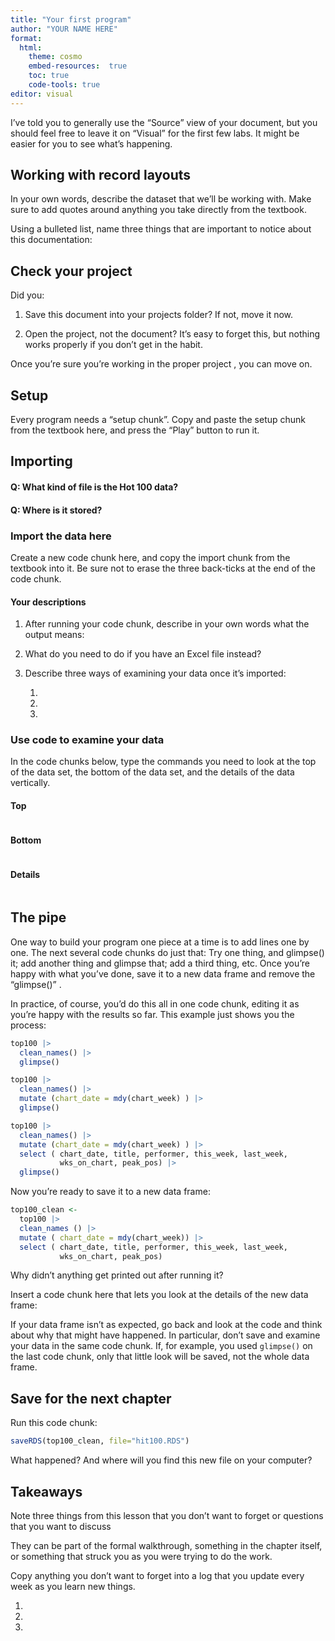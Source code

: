 ```yaml
---
title: "Your first program"
author: "YOUR NAME HERE"
format: 
  html: 
    theme: cosmo
    embed-resources:  true
    toc: true
    code-tools: true
editor: visual
---
```


I've told you to generally use the "Source" view of your document, but you should feel free to leave it on "Visual" for the first few labs. It might be easier for you to see what's happening.

## Working with record layouts

In your own words, describe the dataset that we'll be working with. Make sure to add quotes around anything you take directly from the textbook.

Using a bulleted list, name three things that are important to notice about this documentation:

## Check your project

Did you:

1.  Save this document into your projects folder? If not, move it now.

2.  Open the project, not the document? It's easy to forget this, but nothing works properly if you don't get in the habit.

Once you're sure you're working in the proper project , you can move on.

## Setup

Every program needs a "setup chunk". Copy and paste the setup chunk from the textbook here, and press the "Play" button to run it.

## Importing

#### Q: What kind of file is the Hot 100 data?

#### Q: Where is it stored?

### Import the data here

Create a new code chunk here, and copy the import chunk from the textbook into it. Be sure not to erase the three back-ticks at the end of the code chunk.

#### Your descriptions

1.  After running your code chunk, describe in your own words what the output means:

2.  What do you need to do if you have an Excel file instead?

3.  Describe three ways of examining your data once it's imported:

    1.  

    2.  

    3.  

### Use code to examine your data

In the code chunks below, type the commands you need to look at the top of the data set, the bottom of the data set, and the details of the data vertically.

#### Top

```r




```

#### Bottom

```r




```

#### Details

```r





```

## The pipe

One way to build your program one piece at a time is to add lines one by one. The next several code chunks do just that: Try one thing, and glimpse() it; add another thing and glimpse that; add a third thing, etc. Once you're happy with what you've done, save it to a new data frame and remove the "glimpse()" .

In practice, of course, you'd do this all in one code chunk, editing it as you're happy with the results so far. This example just shows you the process:

```r

top100 |>
  clean_names() |>
  glimpse()


```

```r

top100 |>
  clean_names() |>
  mutate (chart_date = mdy(chart_week) ) |>
  glimpse()


```

```r

top100 |>
  clean_names() |>
  mutate (chart_date = mdy(chart_week) ) |>
  select ( chart_date, title, performer, this_week, last_week,
           wks_on_chart, peak_pos) |>
  glimpse()


```

Now you're ready to save it to a new data frame:

```r


top100_clean <-
  top100 |>
  clean_names () |>  
  mutate ( chart_date = mdy(chart_week)) |>
  select ( chart_date, title, performer, this_week, last_week,
           wks_on_chart, peak_pos)


```

Why didn't anything get printed out after running it?

Insert a code chunk here that lets you look at the details of the new data frame:

If your data frame isn't as expected, go back and look at the code and think about why that might have happened. In particular, don't save and examine your data in the same code chunk. If, for example, you used `glimpse()` on the last code chunk, only that little look will be saved, not the whole data frame.

## Save for the next chapter

Run this code chunk:

```r

saveRDS(top100_clean, file="hit100.RDS")

```

What happened? And where will you find this new file on your computer?

## Takeaways

Note three things from this lesson that you don't want to forget or questions that you want to discuss

They can be part of the formal walkthrough, something in the chapter itself, or something that struck you as you were trying to do the work.

Copy anything you don't want to forget into a log that you update every week as you learn new things.

1.  

2.  

3.
